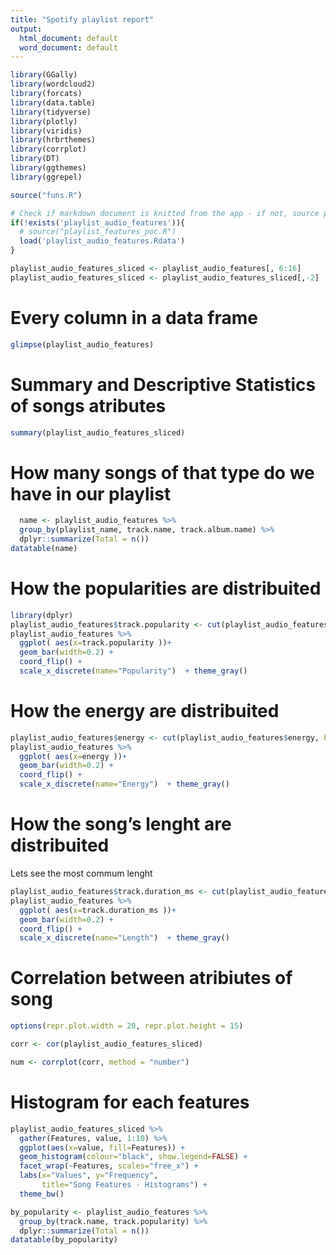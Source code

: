---
title: "Spotify playlist report"
output:
  html_document: default
  word_document: default
---
```{r setup, include=FALSE}
library(GGally)
library(wordcloud2) 
library(forcats)
library(data.table)
library(tidyverse)
library(plotly)
library(viridis)
library(hrbrthemes)
library(corrplot)
library(DT)
library(ggthemes)
library(ggrepel)
```

```{r, echo=FALSE}
source("funs.R")

# Check if markdown document is knitted from the app - if not, source playlist_features_poc.R to obtain features
if(!exists('playlist_audio_features')){
  # source("playlist_features_poc.R")
  load('playlist_audio_features.Rdata')
}

playlist_audio_features_sliced <- playlist_audio_features[, 6:16]
playlist_audio_features_sliced <- playlist_audio_features_sliced[,-2]
```

# Every column in a data frame

```{r, echo=FALSE}
glimpse(playlist_audio_features)
```

# Summary and Descriptive Statistics of songs atributes

```{r, echo=FALSE}
summary(playlist_audio_features_sliced)
```
# How many songs of that type do we have in our playlist

```{r, echo=FALSE}
  name <- playlist_audio_features %>%
  group_by(playlist_name, track.name, track.album.name) %>%
  dplyr::summarize(Total = n()) 
datatable(name)
```


# How the popularities are distribuited

```{r, echo=FALSE}
library(dplyr)
playlist_audio_features$track.popularity <- cut(playlist_audio_features$track.popularity, breaks = 5)
playlist_audio_features %>%
  ggplot( aes(x=track.popularity ))+
  geom_bar(width=0.2) +
  coord_flip() +
  scale_x_discrete(name="Popularity")  + theme_gray() 
```


# How the energy are distribuited

```{r, echo=FALSE}
playlist_audio_features$energy <- cut(playlist_audio_features$energy, breaks = 10)
playlist_audio_features %>%
  ggplot( aes(x=energy ))+
  geom_bar(width=0.2) +
  coord_flip() +
  scale_x_discrete(name="Energy")  + theme_gray() 
```

# How the song's lenght are distribuited
Lets see the most commum lenght

```{r, echo=FALSE}
playlist_audio_features$track.duration_ms <- cut(playlist_audio_features$track.duration_ms, breaks = 10)
playlist_audio_features %>%
  ggplot( aes(x=track.duration_ms ))+
  geom_bar(width=0.2) +
  coord_flip() +
  scale_x_discrete(name="Length")  + theme_gray() 
```


# Correlation between atribiutes of song 

```{r}
options(repr.plot.width = 20, repr.plot.height = 15)

corr <- cor(playlist_audio_features_sliced)

num <- corrplot(corr, method = "number")
```

# Histogram for each features

```{r}
playlist_audio_features_sliced %>%
  gather(Features, value, 1:10) %>%
  ggplot(aes(x=value, fill=Features)) +
  geom_histogram(colour="black", show.legend=FALSE) +
  facet_wrap(~Features, scales="free_x") +
  labs(x="Values", y="Frequency",
       title="Song Features - Histograms") +
  theme_bw()
```


```{r}
by_popularity <- playlist_audio_features %>%
  group_by(track.name, track.popularity) %>%
  dplyr::summarize(Total = n()) 
datatable(by_popularity)

```
